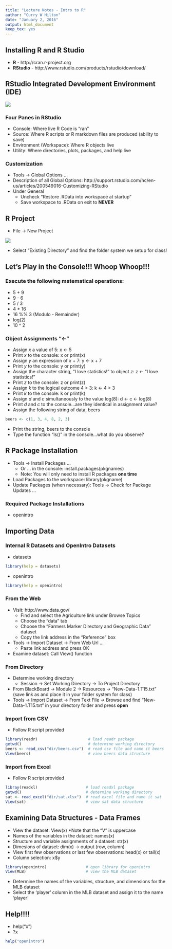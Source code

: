 ```yaml
---
title: "Lecture Notes - Intro to R"
author: "Curry W Hilton"
date: "January 2, 2016"
output: html_document
keep_tex: yes
---
```


## Installing R and R Studio

- **R** - http://cran.r-project.org
- **RStudio** - http://www.rstudio.com/products/rstudio/download/

## RStudio Integrated Development Environment (IDE)

![](RStudio_IDE.png)

### Four Panes in RStudio

- Console: Where live R Code is "ran"
- Source: Where R scripts or R markdown files are produced (ability to save)
- Environment (Workspace): Where R objects live
- Utility: Where directories, plots, packages, and help live

### Customization

- Tools -> Global Options ...
- Description of all Global Options: http://support.rstudio.com/hc/en-us/articles/200549016-Customizing-RStudio
- Under General
    - Uncheck "Restore .RData into workspace at startup"
    - Save workspace to .RData on exit to **NEVER**

## R Project

- File -> New Project

![](New_Proj.PNG)

- Select "Existing Directory" and find the folder system we setup for class!

## Let's Play in the Console!!! Whoop Whoop!!!

### Execute the following matematical operations:

- 5 + 9
- 9 - 6
- 5 / 3
- 4 * 16
- 16 %% 3 (Modulo - Remainder)
- log(2)
- 10 ^ 2

### Object Assignments "<-"

- Assign *x* a value of 5: x <- 5
- Print *x* to the console: x or print(x)
- Assign *y* an expression of *x* + 7: y <- x + 7
- Print *y* to the console: y or print(y)
- Assign the character string, "I love statistics!" to object *z*: z <- "I love statistics!"
- Print *z* to the console: z or print(z)
- Assign *k* to the logical outcome 4 > 3: k <- 4 > 3
- Print *k* to the console: k or print(k)
- Assign *d* and *c* simultaneously to the value log(8): d <- c <- log(8)
- Print *d* and *c* to the console...are they identical in assignment value?
- Assign the following string of data, beers

```r
beers <- c(1, 3, 4, 8, 2, 3)
```

- Print the string, beers to the console
- Type the function "ls()" in the console...what do you observe?

## R Package Installation

- Tools -> Install Packages ...
    - Or ... in the console: install.packages(pkgnames)
    - Note: You will only need to install R packages **one time**
- Load Packages to the workspace: library(pkgname)
- Update Packages (when necessary): Tools -> Check for Package Updates ...

### Required Package Installations

- openintro

## Importing Data

### Internal R Datasets and OpenIntro Datasets

- datasets

```r
library(help = datasets)
```

- openintro

```r
library(help = openintro)
```

### From the Web

- Visit: http://www.data.gov/
    - Find and select the Agriculture link under Browse Topics
    - Choose the "data" tab
    - Choose the "Farmers Marker Directory and Geographic Data" dataset
    - Copy the link address in the "Reference" box
- Tools -> Import Dataset -> From Web Url ...
    - Paste link address and press OK
- Examine dataset: Call View() function

### From Directory

- Determine working directory
    - Session -> Set Working Directory -> To Project Directory
- From BlackBoard -> Module 2 -> Resources -> "New-Data-1.T15.txt" (save link as and place it in your folder system for class)
- Tools -> Import Dataset -> From Text File -> Browse and find "New-Data-1.T15.txt" in your directory folder and press **open**

### Import from CSV
- Follow R script provided

```r
library(readr)                      # load readr package
getwd()                             # determine working directory
beers <- read_csv("dir/beers.csv")  # read csv file and name it beers
View(beers)                         # view beers data structure
```

### Import from Excel
- Follow R script provided

```r
libray(readxl)                     # load readxl package
getwd()                            # determine working directory
sat <- read_excel("dir/sat.xlsx")  # read excel file and name it sat
View(sat)                          # view sat data structure
```

## Examining Data Structures - Data Frames

- View the dataset: View(x)  *Note that the "V" is uppercase
- Names of the variables in the dataset: names(x)
- Structure and variable assignments of a dataset: str(x)
- Dimesions of dataset: dim(x) -> output (row, column)
- View first few observations or last few observations: head(x) or tail(x)
- Column selection: x$y

```r
library(openintro)                 # open library for openintro
View(MLB)                          # view the MLB dataset
```

- Determine the names of the variables, structure, and dimensions for the MLB dataset
- Select the 'player' column in the MLB dataset and assign it to the name 'player'

## Help!!!!

- help("x")
- ?x

```r
help("openintro")
```

